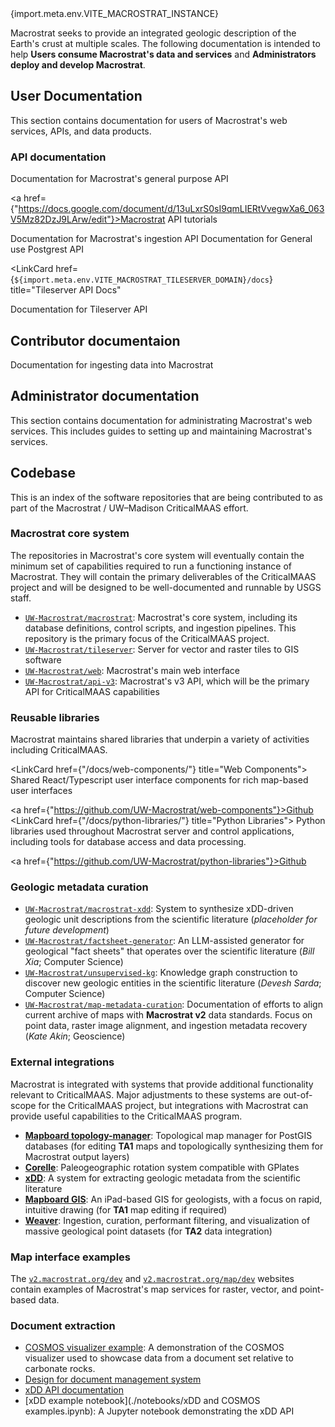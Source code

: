 
<PageHeader title="Documentation">
  <span className="subtitle">
    <span className="tertiary">{import.meta.env.VITE_MACROSTRAT_INSTANCE}</span>
  </span>
</PageHeader>

Macrostrat seeks to provide an integrated geologic description of the Earth's crust at multiple scales. The following documentation is intended
to help **Users consume Macrostrat's data and services** and **Administrators deploy and develop Macrostrat**.

## User Documentation

This section contains documentation for users of Macrostrat's web services, APIs, and data products.

<LinkCard href="/docs/integrations/qgis" title="QGIS integration"></LinkCard>

### API documentation

<LinkCard href="/api/v2/" title="General API Docs">
  Documentation for Macrostrat's general purpose API

  <a href={"https://docs.google.com/document/d/13uLxrS0sI9qmLIERtVvegwXa6_063V5Mz82DzJ9LArw/edit"}>Macrostrat API tutorials</a>
</LinkCard>

<LinkCard href="/api/ingest/docs" title="Ingestion API Docs">
  Documentation for Macrostrat's ingestion API
</LinkCard>

<LinkCard href="/docs/api/postgrest" title="Ingestion API Docs">
  Documentation for General use Postgrest API
</LinkCard>

<LinkCard
  href={`${import.meta.env.VITE_MACROSTRAT_TILESERVER_DOMAIN}/docs`}
  title="Tileserver API Docs"
>
  Documentation for Tileserver API
</LinkCard>

## Contributor documentaion

<LinkCard href="/docs/ingestion" title="Ingestion">
  Documentation for ingesting data into Macrostrat
</LinkCard>

## Administrator documentation

This section contains documentation for administrating Macrostrat's web services. This includes guides to setting up
and maintaining Macrostrat's services.

## Codebase

This is an index of the software repositories that are being contributed to as
part of the Macrostrat / UW–Madison CriticalMAAS effort.

### Macrostrat core system

The repositories in Macrostrat's core system will eventually contain the minimum
set of capabilities required to run a functioning instance of Macrostrat. They
will contain the primary deliverables of the CriticalMAAS project and will be
designed to be well-documented and runnable by USGS staff.

- [`UW-Macrostrat/macrostrat`](https://github.com/UW-Macrostrat/macrostrat):
  Macrostrat's core system, including its database definitions, control scripts,
  and ingestion pipelines. This repository is the primary focus of the
  CriticalMAAS project.
- [`UW-Macrostrat/tileserver`](https://github.com/UW-Macrostrat/tileserver):
  Server for vector and raster tiles to GIS software
- [`UW-Macrostrat/web`](https://github.com/UW-Macrostrat/web): Macrostrat's main
  web interface
- [`UW-Macrostrat/api-v3`](https://github.com/UW-Macrostrat/api-v3`):
  Macrostrat's v3 API, which will be the primary API for CriticalMAAS
  capabilities

### Reusable libraries

Macrostrat maintains shared libraries that underpin a variety of activities
including CriticalMAAS.

<LinkCard href={"/docs/web-components/"} title="Web Components">
  Shared React/Typescript user interface components for rich map-based user
  interfaces

  <a href={"https://github.com/UW-Macrostrat/web-components"}>Github</a>
</LinkCard>
<LinkCard href={"/docs/python-libraries/"} title="Python Libraries">
  Python libraries used throughout Macrostrat server and control applications,
  including tools for database access and data processing.

  <a href={"https://github.com/UW-Macrostrat/python-libraries"}>Github</a>
</LinkCard>

### Geologic metadata curation

- [`UW-Macrostrat/macrostrat-xdd`](https://github.com/UW-Macrostrat/macrostrat-xdd):
  System to synthesize xDD-driven geologic unit descriptions from the scientific
  literature (_placeholder for future development_)
- [`UW-Macrostrat/factsheet-generator`](https://github.com/UW-Macrostrat/factsheet-generator):
  An LLM-assisted generator for geological "fact sheets" that operates over the
  scientific literature (_Bill Xia_; Computer Science)
- [`UW-Macrostrat/unsupervised-kg`](https://github.com/UW-Macrostrat/unsupervised-kg):
  Knowledge graph construction to discover new geologic entities in the
  scientific literature (_Devesh Sarda_; Computer Science)
- [`UW-Macrostrat/map-metadata-curation`](https://github.com/UW-Macrostrat/map-metadata-curation):
  Documentation of efforts to align current archive of maps with **Macrostrat
  v2** data standards. Focus on point data, raster image alignment, and
  ingestion metadata recovery (_Kate Akin_; Geoscience)

### External integrations

Macrostrat is integrated with systems that provide additional functionality
relevant to CriticalMAAS. Major adjustments to these systems are out-of-scope
for the CriticalMAAS project, but integrations with Macrostrat can provide
useful capabilities to the CriticalMAAS program.

- [**Mapboard topology-manager**](https://github.com/Mapboard/topology-manager):
  Topological map manager for PostGIS databases (for editing **TA1** maps and
  topologically synthesizing them for Macrostrat output layers)
- [**Corelle**](https://github.com/UW-Macrostrat/corelle): Paleogeographic
  rotation system compatible with GPlates
- [**xDD**](https://xdd.wisc.edu/): A system for extracting geologic metadata
  from the scientific literature
- [**Mapboard GIS**](https://mapboard-gis.app): An iPad-based GIS for
  geologists, with a focus on rapid, intuitive drawing (for **TA1** map editing
  if required)
- [**Weaver**](https://github.com/digitalcrust/weaver): Ingestion, curation,
  performant filtering, and visualization of massive geological point datasets
  (for **TA2** data integration)

### Map interface examples

The [`v2.macrostrat.org/dev`](https://v2.macrostrat.org/dev) and
[`v2.macrostrat.org/map/dev`](https://v2.macrostrat.org/map/dev) websites
contain examples of Macrostrat's map services for raster, vector, and
point-based data.

### Document extraction

- [COSMOS visualizer example](https://xdd.wisc.edu/set_visualizer/sets/dolomites?query=Belle%20Fourche):
  A demonstration of the COSMOS visualizer used to showcase data from a document
  set relative to carbonate rocks.
- [Design for document management system](https://github.com/UW-xDD/document-store/blob/main/docs/design_doc.md)
- [xDD API documentation](https://xdd.wisc.edu/api/)
- [xDD example notebook](./notebooks/xDD and COSMOS examples.ipynb): A Jupyter
  notebook demonstrating the xDD API
